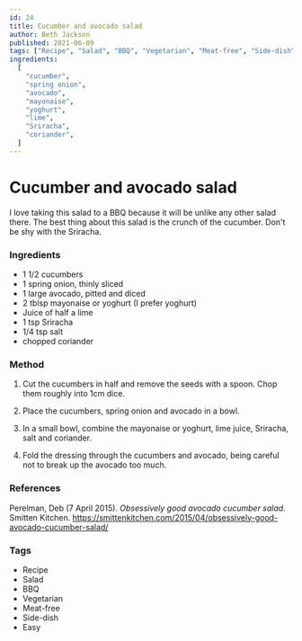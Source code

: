 ```yaml
---
id: 24
title: Cucumber and avocado salad
author: Beth Jackson
published: 2021-06-09
tags: ["Recipe", "Salad", "BBQ", "Vegetarian", "Meat-free", "Side-dish", "Easy"]
ingredients:
  [
    "cucumber",
    "spring onion",
    "avocado",
    "mayonaise",
    "yoghurt",
    "lime",
    "Sriracha",
    "coriander",
  ]
---
```


# Cucumber and avocado salad

<BlogTextWrapper>

I love taking this salad to a BBQ because it will be unlike any other salad there. The best thing about this salad is the crunch of the cucumber. Don't be shy with the Sriracha.

</BlogTextWrapper>

<BlogTextWrapper>

### Ingredients

- 1 1/2 cucumbers
- 1 spring onion, thinly sliced
- 1 large avocado, pitted and diced
- 2 tblsp mayonaise or yoghurt (I prefer yoghurt)
- Juice of half a lime
- 1 tsp Sriracha
- 1/4 tsp salt
- chopped coriander

</BlogTextWrapper>

<BlogTextWrapper>

### Method

1. Cut the cucumbers in half and remove the seeds with a spoon. Chop them roughly into 1cm dice.

2. Place the cucumbers, spring onion and avocado in a bowl.

3. In a small bowl, combine the mayonaise or yoghurt, lime juice, Sriracha, salt and coriander.

4. Fold the dressing through the cucumbers and avocado, being careful not to break up the avocado too much.

</BlogTextWrapper>

<BlogTextWrapper>

### References

Perelman, Deb (7 April 2015). _Obsessively good avocado cucumber salad._ Smitten Kitchen. https://smittenkitchen.com/2015/04/obsessively-good-avocado-cucumber-salad/

</BlogTextWrapper>

<BlogTextWrapper>

### Tags

- Recipe
- Salad
- BBQ
- Vegetarian
- Meat-free
- Side-dish
- Easy

</BlogTextWrapper>
